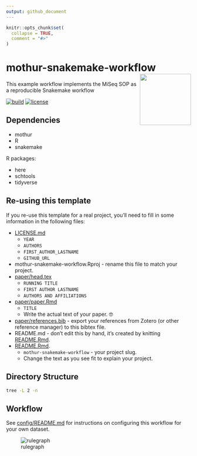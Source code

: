 ```yaml
---
output: github_document
---
```


<!-- README.md is generated from README.Rmd. Please edit that file -->

```r
knitr::opts_chunk$set(
  collapse = TRUE,
  comment = "#>"
)
```

# mothur-snakemake-workflow <img src='figures/mothur-snakemake-workflow.png' align="right" height="139" />

This example workflow implements the MiSeq SOP as a reproducible Snakemake workflow

<!-- badges: start -->
[![build](https://github.com/SchlossLab/MiSeq-SOP-demo/actions/workflows/build.yml/badge.svg)](https://github.com/SchlossLab/MiSeq-SOP-demo/actions/workflows/build.yml)
[![license](https://img.shields.io/badge/license-MIT-blue.svg)](https://github.com/SchlossLab/MiSeq-SOP-demo/blob/main/LICENSE.md)
<!-- badges: end -->


## Dependencies

- mothur
- R
- snakemake

R packages:

- here
- schtools
- tidyverse


## Re-using this template

If you re-use this template for a real project, you'll need to fill in some
information in the following files:

- [LICENSE.md](LICENSE.md)
    - `YEAR`
    - `AUTHORS`
    - `FIRST_AUTHOR_LASTNAME`
    - `GITHUB_URL`
- mothur-snakemake-workflow.Rproj - rename this file to match your project.
- [paper/head.tex](paper/head.tex)
    - `RUNNING TITLE`
    - `FIRST AUTHOR LASTNAME`
    - `AUTHORS AND AFFILIATIONS`
- [paper/paper.Rmd](paper/paper.Rmd)
    - `TITLE`
    - Write the actual text of your paper. 🤓
- [paper/references.bib](paper/references.bib) - export your references from Zotero (or other reference manager) to this bibtex file.
- README.md - don't edit this by hand, it's created by knitting [README.Rmd](README.Rmd).
- [README.Rmd](README.Rmd).
    - `mothur-snakemake-workflow` - your project slug.
    - Change the text as you see fit to explain your project.

## Directory Structure

```bash
tree -L 2 -n
```


## Workflow


See [config/README.md](config/README.md) for instructions on configuring this workflow for your own dataset.


<!-- run workflow/scripts/plot_rulegraph_dag.sh to generate this -->

![rulegraph](figures/rulegraph_demo.png)

